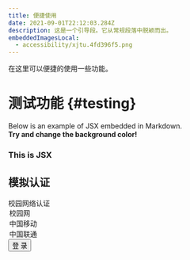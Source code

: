 ```yaml
---
title: 便捷使用
date: 2021-09-01T22:12:03.284Z
description: 这是一个引导段。它从常规段落中脱颖而出。
embeddedImagesLocal:
  - accessibility/xjtu.4fd396f5.png
---
```


在这里可以便捷的使用一些功能。

# 测试功能 {#testing}

Below is an example of JSX embedded in Markdown. <br /> **Try and change
the background color!**

<div style={{ padding: '20px', backgroundColor: 'tomato' }}>
  <h3>This is JSX</h3>
</div>

## 模拟认证


<div className="border rounded p-3" style={{ width: '360px', height: '640px' }}>
  <GatsbyImage
    className="mx-auto mt-5 mb-4"
    alt="some alt text"
    image={getImage(props.localImages[0])}
    style={{ width: '300px' }}
  />
  <div className="mt-2 mb-5 py-2 text-center fw-bold fs-2">校园网络认证</div>
  <Form>
    <Form.Group className="mb-4">
      <Form.Control type="text" placeholder="请输入上网账号" />
    </Form.Group>
    <Form.Group className="mb-4">
      <Form.Control type="password" placeholder="请输入密码" />
    </Form.Group>
    <Form.Group className="mb-4">
      <Form.Select>
        <option value="1">校园网</option>
        <option value="2">中国移动</option>
        <option value="3">中国联通</option>
      </Form.Select>
    </Form.Group>
    <div className="d-grid gap-2">
      <Button variant="primary">登 录</Button>
    </div>
  </Form>
</div>
